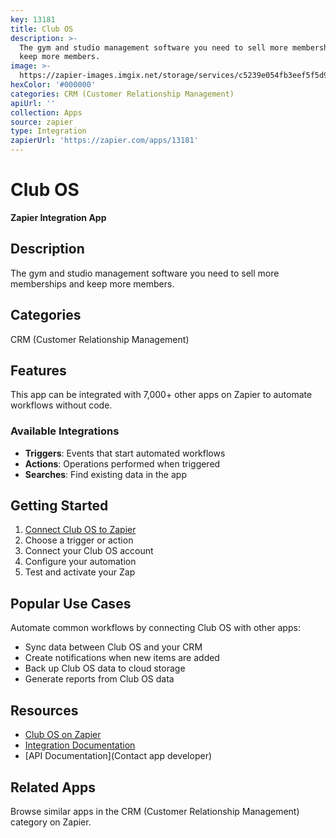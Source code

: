 ```yaml
---
key: 13181
title: Club OS
description: >-
  The gym and studio management software you need to sell more memberships and
  keep more members.
image: >-
  https://zapier-images.imgix.net/storage/services/c5239e054fb3eef5f5d9119cba760ff9_6.png?auto=format%2Ccompress&ixlib=python-3.0.0&q=50
hexColor: '#000000'
categories: CRM (Customer Relationship Management)
apiUrl: ''
collection: Apps
source: zapier
type: Integration
zapierUrl: 'https://zapier.com/apps/13181'
---
```

# Club OS

**Zapier Integration App**

## Description

The gym and studio management software you need to sell more memberships and keep more members.

## Categories

CRM (Customer Relationship Management)

## Features

This app can be integrated with 7,000+ other apps on Zapier to automate workflows without code.

### Available Integrations

- **Triggers**: Events that start automated workflows
- **Actions**: Operations performed when triggered
- **Searches**: Find existing data in the app

## Getting Started

1. [Connect Club OS to Zapier](https://zapier.com/apps/13181)
2. Choose a trigger or action
3. Connect your Club OS account
4. Configure your automation
5. Test and activate your Zap

## Popular Use Cases

Automate common workflows by connecting Club OS with other apps:

- Sync data between Club OS and your CRM
- Create notifications when new items are added
- Back up Club OS data to cloud storage
- Generate reports from Club OS data

## Resources

- [Club OS on Zapier](https://zapier.com/apps/13181)
- [Integration Documentation](https://zapier.com/apps/13181/integrations)
- [API Documentation](Contact app developer)

## Related Apps

Browse similar apps in the CRM (Customer Relationship Management) category on Zapier.
